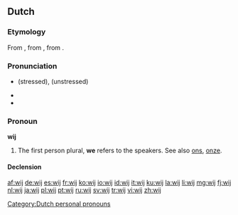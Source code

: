 ==Dutch==
===Etymology===
From {{etyl|dum|nl}} {{term|wi|lang=dum}}, from {{etyl|odt|nl}} {{term|wi|wī|lang=odt}}, from {{etyl|gem-pro|nl}} {{recons|wīz|lang=gem-pro}}.

===Pronunciation===
* {{IPA|/ʋɛi̯/|lang=nl}} (stressed), {{IPA|/ʋə/|lang=nl}} (unstressed)
* {{audio|Nl-wij.ogg|audio}}
* {{homophones|wei}}

===Pronoun===
'''wij'''

# The first person plural, '''we''' refers to the speakers. See also [[ons]], [[onze]].

====Declension====
{{nl-decl-personal pronouns}}

[[Category:Dutch personal pronouns]]

[[af:wij]]
[[de:wij]]
[[es:wij]]
[[fr:wij]]
[[ko:wij]]
[[io:wij]]
[[id:wij]]
[[it:wij]]
[[ku:wij]]
[[la:wij]]
[[li:wij]]
[[mg:wij]]
[[fj:wij]]
[[nl:wij]]
[[ja:wij]]
[[pl:wij]]
[[pt:wij]]
[[ru:wij]]
[[sv:wij]]
[[tr:wij]]
[[vi:wij]]
[[zh:wij]]